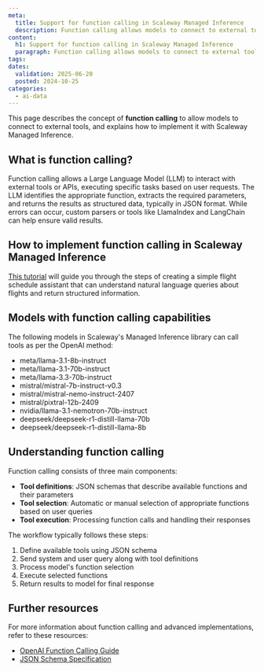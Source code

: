 ```yaml
---
meta:
  title: Support for function calling in Scaleway Managed Inference
  description: Function calling allows models to connect to external tools.
content:
  h1: Support for function calling in Scaleway Managed Inference
  paragraph: Function calling allows models to connect to external tools.
tags:
dates:
  validation: 2025-06-20
  posted: 2024-10-25
categories:
  - ai-data
---
```


This page describes the concept of **function calling** to allow models to connect to external tools, and explains how to implement it with Scaleway Managed Inference.

## What is function calling?

Function calling allows a Large Language Model (LLM) to interact with external tools or APIs, executing specific tasks based on user requests. The LLM identifies the appropriate function, extracts the required parameters, and returns the results as structured data, typically in JSON format. While errors can occur, custom parsers or tools like LlamaIndex and LangChain can help ensure valid results.

## How to implement function calling in Scaleway Managed Inference

[This tutorial](/tutorials/building-ai-application-function-calling/) will guide you through the steps of creating a simple flight schedule assistant that can understand natural language queries about flights and return structured information. 

## Models with function calling capabilities

The following models in Scaleway's Managed Inference library can call tools as per the OpenAI method:

* meta/llama-3.1-8b-instruct
* meta/llama-3.1-70b-instruct
* meta/llama-3.3-70b-instruct
* mistral/mistral-7b-instruct-v0.3
* mistral/mistral-nemo-instruct-2407
* mistral/pixtral-12b-2409
* nvidia/llama-3.1-nemotron-70b-instruct
* deepseek/deepseek-r1-distill-llama-70b
* deepseek/deepseek-r1-distill-llama-8b

## Understanding function calling

Function calling consists of three main components:
- **Tool definitions**: JSON schemas that describe available functions and their parameters
- **Tool selection**: Automatic or manual selection of appropriate functions based on user queries
- **Tool execution**: Processing function calls and handling their responses

The workflow typically follows these steps:
1. Define available tools using JSON schema
2. Send system and user query along with tool definitions
3. Process model's function selection
4. Execute selected functions
5. Return results to model for final response

## Further resources

For more information about function calling and advanced implementations, refer to these resources:

- [OpenAI Function Calling Guide](https://platform.openai.com/docs/guides/function-calling)
- [JSON Schema Specification](https://json-schema.org/specification)
